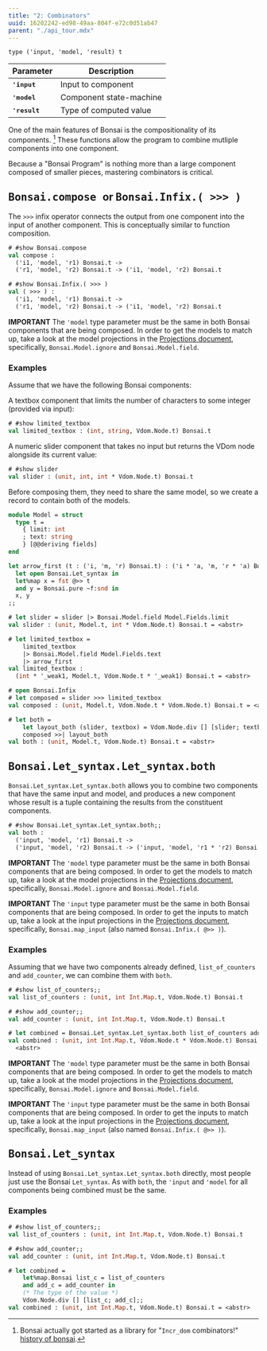 ```yaml
---
title: "2: Combinators"
uuid: 16202242-ed98-49aa-804f-e72c0d51ab47
parent: "./api_tour.mdx"
---
```


<div id="floater">

```
type ('input, 'model, 'result) t
```

| Parameter            | Description             |
| -------------------- | ----------------------- |
| <tt>**'input**</tt>  | Input to component      |
| <tt>**'model**</tt>  | Component state-machine |
| <tt>**'result**</tt> | Type of computed value  |

</div>

<!--
```ocaml
# open! Bonsai_mdx
# open! Core_kernel
# module Bonsai = Bonsai_mdx__Import.Bonsai
module Bonsai = Bonsai_mdx__Import.Bonsai
```
-->

One of the main features of Bonsai is the compositionality of its components. [^history]
These functions allow the program to combine mutliple components into one
component.

Because a "Bonsai Program" is nothing more than a large component composed
of smaller pieces, mastering combinators is critical.

## <tt> Bonsai.compose </tt> or  <tt> Bonsai.Infix.( >>> ) </tt>

The `>>>` infix operator connects the output from one component into the input
of another component.  This is conceptually similar to function composition.

```ocaml
# #show Bonsai.compose
val compose :
  ('i1, 'model, 'r1) Bonsai.t ->
  ('r1, 'model, 'r2) Bonsai.t -> ('i1, 'model, 'r2) Bonsai.t

# #show Bonsai.Infix.( >>> )
val ( >>> ) :
  ('i1, 'model, 'r1) Bonsai.t ->
  ('r1, 'model, 'r2) Bonsai.t -> ('i1, 'model, 'r2) Bonsai.t
```

**IMPORTANT** The `'model` type parameter must be the same in both Bonsai
components that are being composed.  In order to get the models to match up,
take a look at the model projections in the
[Projections document](./projections.mdx), specifically,
`Bonsai.Model.ignore` and `Bonsai.Model.field`.


### Examples

<!--
```ocaml
let limited_textbox: (int, string, Vdom.Node.t) Bonsai.t  = Bonsai.pure (fun _ -> failwith "")
let slider: (unit, int, int * Vdom.Node.t) Bonsai.t  = Bonsai.pure (fun _ -> failwith "")
```
-->

Assume that we have the following Bonsai components:

A textbox component that limits the number of characters to some integer
(provided via input):

```ocaml
# #show limited_textbox
val limited_textbox : (int, string, Vdom.Node.t) Bonsai.t
```

A numeric slider component that takes no input but returns
the VDom node alongside its current value:

```ocaml
# #show slider
val slider : (unit, int, int * Vdom.Node.t) Bonsai.t
```

Before composing them, they need to share the same model, so we create a
record to contain both of the models.

```ocaml
module Model = struct
  type t =
    { limit: int
    ; text: string
    } [@@deriving fields]
end
```


```ocaml
let arrow_first (t : ('i, 'm, 'r) Bonsai.t) : ('i * 'a, 'm, 'r * 'a) Bonsai.t =
  let open Bonsai.Let_syntax in
  let%map x = fst @>> t
  and y = Bonsai.pure ~f:snd in
  x, y
;;
```


```ocaml
# let slider = slider |> Bonsai.Model.field Model.Fields.limit
val slider : (unit, Model.t, int * Vdom.Node.t) Bonsai.t = <abstr>

# let limited_textbox =
    limited_textbox
    |> Bonsai.Model.field Model.Fields.text
    |> arrow_first
val limited_textbox :
  (int * '_weak1, Model.t, Vdom.Node.t * '_weak1) Bonsai.t = <abstr>

# open Bonsai.Infix
# let composed = slider >>> limited_textbox
val composed : (unit, Model.t, Vdom.Node.t * Vdom.Node.t) Bonsai.t = <abstr>

# let both =
    let layout_both (slider, textbox) = Vdom.Node.div [] [slider; textbox] in
    composed >>| layout_both
val both : (unit, Model.t, Vdom.Node.t) Bonsai.t = <abstr>
```

## <tt> Bonsai.Let\_syntax.Let\_syntax.both </tt>

`Bonsai.Let_syntax.Let_syntax.both` allows you to combine two
components that have the same input and model, and produces a new
component whose result is a tuple containing the results from the
constituent components.

```ocaml
# #show Bonsai.Let_syntax.Let_syntax.both;;
val both :
  ('input, 'model, 'r1) Bonsai.t ->
  ('input, 'model, 'r2) Bonsai.t -> ('input, 'model, 'r1 * 'r2) Bonsai.t
```

**IMPORTANT** The `'model` type parameter must be the same in both Bonsai
components that are being composed.  In order to get the models to match up,
take a look at the model projections in the
[Projections document](./projections.mdx), specifically,
`Bonsai.Model.ignore` and `Bonsai.Model.field`.

**IMPORTANT** The `'input` type parameter must be the same in both Bonsai
components that are being composed.  In order to get the inputs to match up,
take a look at the input projections in the
[Projections document](./projections.mdx), specifically,
`Bonsai.map_input` (also named `Bonsai.Infix.( @>> )`).


### Examples


<!--
```ocaml
let list_of_counters: (unit, int Int.Map.t, Vdom.Node.t) Bonsai.t = Bonsai.pure(fun _ -> failwith "")
let add_counter: (unit, int Int.Map.t, Vdom.Node.t) Bonsai.t = Bonsai.pure(fun _ -> failwith "")
```
-->

Assuming that we have two components already defined, `list_of_counters` and `add_counter`,
we can combine them with `both`.

```ocaml
# #show list_of_counters;;
val list_of_counters : (unit, int Int.Map.t, Vdom.Node.t) Bonsai.t

# #show add_counter;;
val add_counter : (unit, int Int.Map.t, Vdom.Node.t) Bonsai.t

# let combined = Bonsai.Let_syntax.Let_syntax.both list_of_counters add_counter;;
val combined : (unit, int Int.Map.t, Vdom.Node.t * Vdom.Node.t) Bonsai.t =
  <abstr>
```

**IMPORTANT** The `'model` type parameter must be the same in both Bonsai
components that are being composed.  In order to get the models to match up,
take a look at the model projections in the
[Projections document](./projections.mdx), specifically,
`Bonsai.Model.ignore` and `Bonsai.Model.field`.

**IMPORTANT** The `'input` type parameter must be the same in both Bonsai
components that are being composed.  In order to get the inputs to match up,
take a look at the input projections in the
[Projections document](./projections.mdx), specifically,
`Bonsai.map_input` (also named `Bonsai.Infix.( @>> )`).

## <tt> Bonsai.Let\_syntax </tt>

Instead of using `Bonsai.Let_syntax.Let_syntax.both` directly, most people just
use the Bonsai `Let_syntax`.  As with `both`, the `'input` and `'model` for all
components being combined must be the same.

### Examples


```ocaml
# #show list_of_counters;;
val list_of_counters : (unit, int Int.Map.t, Vdom.Node.t) Bonsai.t

# #show add_counter;;
val add_counter : (unit, int Int.Map.t, Vdom.Node.t) Bonsai.t

# let combined =
    let%map.Bonsai list_c = list_of_counters
    and add_c = add_counter in
    (* The type of the value *)
    Vdom.Node.div [] [list_c; add_c];;
val combined : (unit, int Int.Map.t, Vdom.Node.t) Bonsai.t = <abstr>
```

[^history]: Bonsai actually got started as a library for "`Incr_dom` combinators!"
  [history of bonsai](./history.md).
